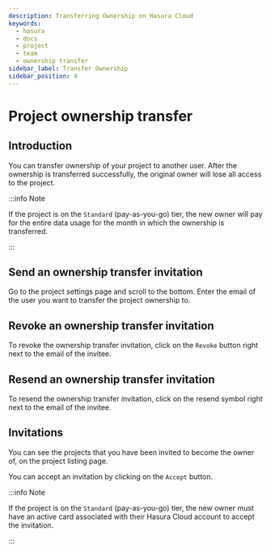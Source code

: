 ```yaml
---
description: Transferring Ownership on Hasura Cloud
keywords:
  - hasura
  - docs
  - project
  - team
  - ownership transfer
sidebar_label: Transfer Ownership
sidebar_position: 4
---
```



# Project ownership transfer

## Introduction

You can transfer ownership of your project to another user. After the
ownership is transferred successfully, the original owner will lose all
access to the project.

:::info Note

If the project is on the `Standard` (pay-as-you-go) tier, the new owner
will pay for the entire data usage for the month in which the ownership
is transferred.

:::

## Send an ownership transfer invitation

Go to the project settings page and scroll to the bottom. Enter the
email of the user you want to transfer the project ownership to.

<Thumbnail
  src="/img/graphql/cloud/projects/transfer-ownership.png"
  alt="Transfer Project Ownership"
  width="1146px"
/>

## Revoke an ownership transfer invitation

To revoke the ownership transfer invitation, click on the `Revoke`
button right next to the email of the invitee.

<Thumbnail
  src="/img/graphql/cloud/projects/remove-ownership.png"
  alt="Remove transfer ownership invite"
  width="1146px"
/>

## Resend an ownership transfer invitation

To resend the ownership transfer invitation, click on the resend symbol
right next to the email of the invitee.

<Thumbnail
  src="/img/graphql/cloud/projects/resent-ownership.png"
  alt="Resend transfer ownership invite"
  width="1146px"
/>

## Invitations

You can see the projects that you have been invited to become the owner
of, on the project listing page.

<Thumbnail
  src="/img/graphql/cloud/projects/project-ownership-invitation.png"
  alt="Projects invited to own"
  width="1146px"
/>

You can accept an invitation by clicking on the `Accept` button.

:::info Note

If the project is on the `Standard` (pay-as-you-go) tier, the new owner
must have an active card associated with their Hasura Cloud account to
accept the invitation.

:::
